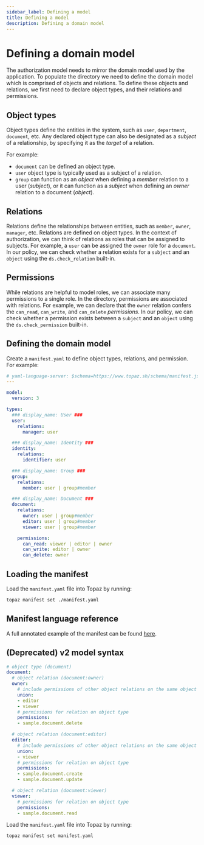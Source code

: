 ```yaml
---
sidebar_label: Defining a model
title: Defining a model
description: Defining a domain model
---
```


# Defining a domain model

The authorization model needs to mirror the domain model used by the application. To populate the directory we need to define the domain model which is comprised of objects and relations. To define these objects and relations, we first need to declare object types, and their relations and permissions.

## Object types

Object types define the entities in the system, such as `user`, `department`, `document`, etc. Any declared object type can also be designated as a _subject_ of a relationship, by specifying it as the _target_ of a relation.

For example:
* `document` can be defined an object type.
* `user` object type is typically used as a subject of a relation.
* `group` can function as an _object_ when defining a _member_ relation to a user (_subject_), or it can function as a _subject_ when defining an _owner_ relation to a document (_object_).

## Relations

Relations define the relationships between entities, such as `member`, `owner`, `manager`, etc. Relations are defined on object types. In the context of authorization, we can think of relations as roles that can be assigned to subjects. For example, a `user` can be assigned the `owner` role for a `document`. In our policy, we can check whether a relation exists for a `subject` and an `object` using the `ds.check_relation` built-in.

## Permissions

While relations are helpful to model roles, we can associate many permissions to a single role. In the directory, permissions are associated with relations. For example, we can declare that the `owner` relation confers the `can_read`, `can_write`, and `can_delete` _permissions_. In our policy, we can check whether a permission exists between a `subject` and an `object` using the `ds.check_permission` built-in.

## Defining the domain model

Create a `manifest.yaml` to define object types, relations, and permission. For example:

```yaml
# yaml-language-server: $schema=https://www.topaz.sh/schema/manifest.json
---

model:
  version: 3

types:
  ### display_name: User ###
  user:
    relations:
      manager: user

  ### display_name: Identity ###
  identity:
    relations:
      identifier: user

  ### display_name: Group ###
  group:
    relations:
      member: user | group#member

  ### display_name: Document ###
  document:
    relations:
      owner: user | group#member
      editor: user | group#member
      viewer: user | group#member

    permissions:
      can_read: viewer | editor | owner
      can_write: editor | owner
      can_delete: owner
```

## Loading the manifest

Load the `manifest.yaml` file into Topaz by running:

```sh
topaz manifest set ./manifest.yaml
```

## Manifest language reference

A full annotated example of the manifest can be found [here](./manifest-reference.mdx).

## (Deprecated) v2 model syntax

```yaml
# object type (document)
document:
  # object relation (document:owner)
  owner:
    # include permissions of other object relations on the same object type
    union:
    - editor
    - viewer
    # permissions for relation on object type
    permissions:
    - sample.document.delete

  # object relation (document:editor)
  editor:
    # include permissions of other object relations on the same object type
    union:
    - viewer
    # permissions for relation on object type
    permissions:
    - sample.document.create
    - sample.document.update

  # object relation (document:viewer)
  viewer:
    # permissions for relation on object type
    permissions:
    - sample.document.read
```

Load the `manifest.yaml` file into Topaz by running:

```
topaz manifest set manifest.yaml
```
